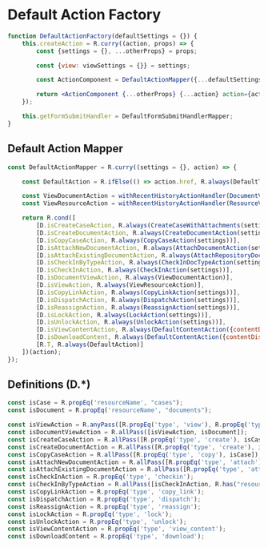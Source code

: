 

<Meta title="Templates/Action Factory" />

# Default Action Factory

```jsx
function DefaultActionFactory(defaultSettings = {}) {
	this.createAction = R.curry((action, props) => {
		const {settings = {}, ...otherProps} = props;

		const {view: viewSettings = {}} = settings;

		const ActionComponent = DefaultActionMapper({...defaultSettings, ...viewSettings}, action);

		return <ActionComponent {...otherProps} {...action} action={action}/>;
	});

	this.getFormSubmitHandler = DefaultFormSubmitHandlerMapper;
}
```

## Default Action Mapper

```jsx
const DefaultActionMapper = R.curry((settings = {}, action) => {

	const DefaultAction = R.ifElse(() => action.href, R.always(DefaultToolbarAction), R.always(DefaultRowAction))(action);

	const ViewDocumentAction = withRecentHistoryActionHandler(DocumentViewAction(settings));
	const ViewResourceAction = withRecentHistoryActionHandler(ResourceViewAction(settings));

	return R.cond([
		[D.isCreateCaseAction, R.always(CreateCaseWithAttachments(settings))],
		[D.isCreateDocumentAction, R.always(CreateDocumentAction(settings))],
		[D.isCopyCaseAction, R.always(CopyCaseAction(settings))],
		[D.isAttachNewDocumentAction, R.always(AttachDocumentAction(settings))],
		[D.isAttachExistingDocumentAction, R.always(AttachRepositoryDocumentAction(settings))],
		[D.isCheckInByTypeAction, R.always(CheckInDocTypeAction(settings))],
		[D.isCheckInAction, R.always(CheckInAction(settings))],
		[D.isDocumentViewAction, R.always(ViewDocumentAction)],
		[D.isViewAction, R.always(ViewResourceAction)],
		[D.isCopyLinkAction, R.always(CopyLinkAction(settings))],
		[D.isDispatchAction, R.always(DispatchAction(settings))],
		[D.isReassignAction, R.always(ReassignAction(settings))],
		[D.isLockAction, R.always(LockAction(settings))],
		[D.isUnlockAction, R.always(UnlockAction(settings))],
		[D.isViewContentAction, R.always(DefaultContentAction({contentDisposition: INLINE}))],
		[D.isDownloadContent, R.always(DefaultContentAction({contentDisposition: DOWNLOAD}))],
		[R.T, R.always(DefaultAction)]
	])(action);
});
```

## Definitions (D.*)

```jsx
const isCase = R.propEq('resourceName', "cases");
const isDocument = R.propEq('resourceName', "documents");

const isViewAction = R.anyPass([R.propEq('type', 'view'), R.propEq('type', 'edit')]);
const isDocumentViewAction = R.allPass([isViewAction, isDocument]);
const isCreateCaseAction = R.allPass([R.propEq('type', 'create'), isCase]);
const isCreateDocumentAction = R.allPass([R.propEq('type', 'create'), isDocument]);
const isCopyCaseAction = R.allPass([R.propEq('type', 'copy'), isCase]);
const isAttachNewDocumentAction = R.allPass([R.propEq('type', 'attach'), R.propEq('viewType', 'Create'), isDocument]);
const isAttachExistingDocumentAction = R.allPass([R.propEq('type', 'attach'), R.propEq('viewType', 'Attach'), isDocument]);
const isCheckInAction = R.propEq('type', 'checkin');
const isCheckInByTypeAction = R.allPass([isCheckInAction, R.has("resourceType")]);
const isCopyLinkAction = R.propEq('type', 'copy_link');
const isDispatchAction = R.propEq('type', 'dispatch');
const isReassignAction = R.propEq('type', 'reassign');
const isLockAction = R.propEq('type', 'lock');
const isUnlockAction = R.propEq('type', 'unlock');
const isViewContentAction = R.propEq('type', 'view_content');
const isDownloadContent = R.propEq('type', 'download');
```